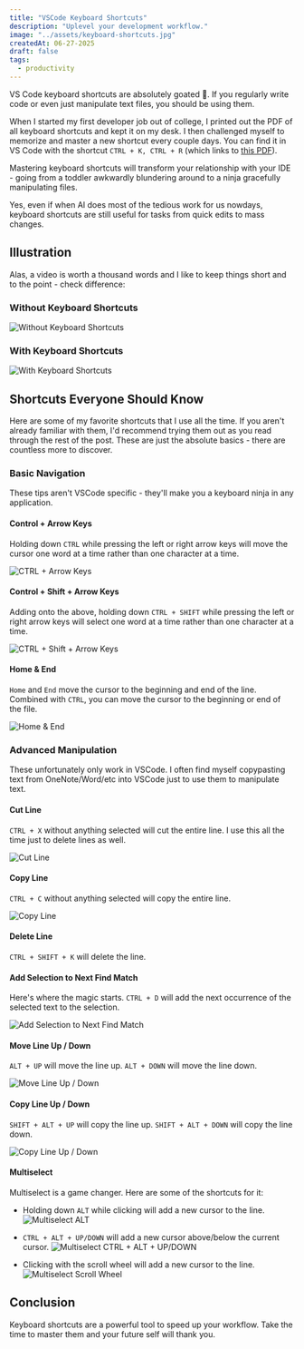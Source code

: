 ```yaml
---
title: "VSCode Keyboard Shortcuts"
description: "Uplevel your development workflow."
image: "../assets/keyboard-shortcuts.jpg"
createdAt: 06-27-2025
draft: false
tags:
  - productivity
---
```


VS Code keyboard shortcuts are absolutely goated 🐐. If you regularly write code or even just manipulate text files, you should be using them.

When I started my first developer job out of college, I printed out the PDF of all keyboard shortcuts and kept it on my desk. I then challenged myself to memorize and master a new shortcut every couple days. You can find it in VS Code with the shortcut `CTRL + K, CTRL + R` (which links to [this PDF](https://code.visualstudio.com/shortcuts/keyboard-shortcuts-windows.pdf)).

Mastering keyboard shortcuts will transform your relationship with your IDE - going from a toddler awkwardly blundering around to a ninja gracefully manipulating files.

Yes, even if when AI does most of the tedious work for us nowdays, keyboard shortcuts are still useful for tasks from quick edits to mass changes.

## Illustration

Alas, a video is worth a thousand words and I like to keep things short and to the point - check difference:

### Without Keyboard Shortcuts

![Without Keyboard Shortcuts](../assets/gifs/keyboard-shortcuts/demo-without.gif)

### With Keyboard Shortcuts

![With Keyboard Shortcuts](../assets/gifs/keyboard-shortcuts/demo-with.gif)

## Shortcuts Everyone Should Know

Here are some of my favorite shortcuts that I use all the time. If you aren't already familiar with them, I'd recommend trying them out as you read through the rest of the post. These are just the absolute basics - there are countless more to discover.

### Basic Navigation

These tips aren't VSCode specific - they'll make you a keyboard ninja in any application.

#### Control + Arrow Keys

Holding down `CTRL` while pressing the left or right arrow keys will move the cursor one word at a time rather than one character at a time.

![CTRL + Arrow Keys](../assets/gifs/keyboard-shortcuts/ctrl-arrow.gif)

#### Control + Shift + Arrow Keys

Adding onto the above, holding down `CTRL + SHIFT` while pressing the left or right arrow keys will select one word at a time rather than one character at a time.

![CTRL + Shift + Arrow Keys](../assets/gifs/keyboard-shortcuts/ctrl-shift-arrow.gif)

#### Home & End

`Home` and `End` move the cursor to the beginning and end of the line. Combined with `CTRL`, you can move the cursor to the beginning or end of the file.

![Home & End](../assets/gifs/keyboard-shortcuts/home-end.gif)

### Advanced Manipulation

These unfortunately only work in VSCode. I often find myself copypasting text from OneNote/Word/etc into VSCode just to use them to manipulate text.

#### Cut Line

`CTRL + X` without anything selected will cut the entire line. I use this all the time just to delete lines as well.

![Cut Line](../assets/gifs/keyboard-shortcuts/cut-line.gif)

#### Copy Line

`CTRL + C` without anything selected will copy the entire line.

![Copy Line](../assets/gifs/keyboard-shortcuts/copy-line.gif)

#### Delete Line

`CTRL + SHIFT + K` will delete the line.

#### Add Selection to Next Find Match

Here's where the magic starts. `CTRL + D` will add the next occurrence of the selected text to the selection.

![Add Selection to Next Find Match](../assets/gifs/keyboard-shortcuts/ctrl-d.gif)

#### Move Line Up / Down

`ALT + UP` will move the line up. `ALT + DOWN` will move the line down.

![Move Line Up / Down](../assets/gifs/keyboard-shortcuts/move-line.gif)

#### Copy Line Up / Down

`SHIFT + ALT + UP` will copy the line up. `SHIFT + ALT + DOWN` will copy the line down.

![Copy Line Up / Down](../assets/gifs/keyboard-shortcuts/copy-line-down.gif)

#### Multiselect

Multiselect is a game changer. Here are some of the shortcuts for it:

- Holding down `ALT` while clicking will add a new cursor to the line.
![Multiselect ALT](../assets/gifs/keyboard-shortcuts/multiselect-alt.gif)

- `CTRL + ALT + UP/DOWN` will add a new cursor above/below the current cursor.
![Multiselect CTRL + ALT + UP/DOWN](../assets/gifs/keyboard-shortcuts/multiselect-keys.gif)

- Clicking with the scroll wheel will add a new cursor to the line.
![Multiselect Scroll Wheel](../assets/gifs/keyboard-shortcuts/multiselect-scroll.gif)

## Conclusion

Keyboard shortcuts are a powerful tool to speed up your workflow. Take the time to master them and your future self will thank you.
